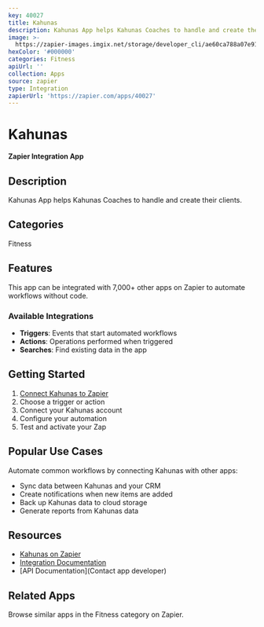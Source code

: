 ```yaml
---
key: 40027
title: Kahunas
description: Kahunas App helps Kahunas Coaches to handle and create their clients.
image: >-
  https://zapier-images.imgix.net/storage/developer_cli/ae60ca788a07e913a7f1478270ffcc4f.png?auto=format%2Ccompress&ixlib=python-3.0.0&q=50
hexColor: '#000000'
categories: Fitness
apiUrl: ''
collection: Apps
source: zapier
type: Integration
zapierUrl: 'https://zapier.com/apps/40027'
---
```

# Kahunas

**Zapier Integration App**

## Description

Kahunas App helps Kahunas Coaches to handle and create their clients.

## Categories

Fitness

## Features

This app can be integrated with 7,000+ other apps on Zapier to automate workflows without code.

### Available Integrations

- **Triggers**: Events that start automated workflows
- **Actions**: Operations performed when triggered
- **Searches**: Find existing data in the app

## Getting Started

1. [Connect Kahunas to Zapier](https://zapier.com/apps/40027)
2. Choose a trigger or action
3. Connect your Kahunas account
4. Configure your automation
5. Test and activate your Zap

## Popular Use Cases

Automate common workflows by connecting Kahunas with other apps:

- Sync data between Kahunas and your CRM
- Create notifications when new items are added
- Back up Kahunas data to cloud storage
- Generate reports from Kahunas data

## Resources

- [Kahunas on Zapier](https://zapier.com/apps/40027)
- [Integration Documentation](https://zapier.com/apps/40027/integrations)
- [API Documentation](Contact app developer)

## Related Apps

Browse similar apps in the Fitness category on Zapier.

